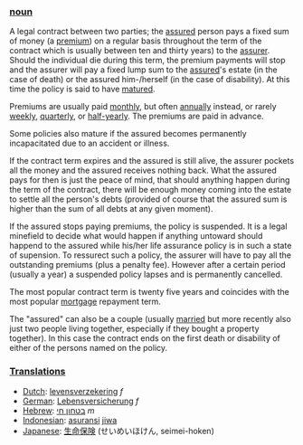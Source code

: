 ===[[noun]]===
A legal contract between two parties; the [[assured]] person pays a fixed sum of money (a [[premium]]) on a regular basis throughout the term of the contract which is usually between ten and thirty years) to the [[assurer]]. Should the individual die during this term, the premium payments will stop and the assurer will pay a fixed lump sum to the [[assured]]'s estate (in the case of death) or the assured him-/herself (in the case of disability). At this time the policy is said to have [[matured]].

Premiums are usually paid [[monthly]], but often [[annually]] instead, or rarely [[weekly]], [[quarterly]], or [[half-yearly]]. The premiums are paid in advance.

Some policies also mature if the assured becomes permanently incapacitated due to an accident or illness.

If the contract term expires and the assured is still alive, the assurer pockets all the money and the assured receives nothing back. What the assured pays for then is just the peace of mind, that should anything happen during the term of the contract, there will be enough money coming into the estate to settle all the person's debts (provided of course that the assured sum is higher than the sum of all debts at any given moment).

If the assured stops paying premiums, the policy is suspended. It is a legal minefield to decide what would happen if anything untoward should happend to the assured while his/her life assurance policy is in such a state of supension. To ressurect such a policy, the assurer will have to pay all the outstanding premiums (plus a penalty fee). However after a certain period (usually a year) a suspended policy lapses and is permanently cancelled.

The most popular contract term is twenty five years and coincides with the most popular [[mortgage]] repayment term.

The "assured" can also be a couple (usually [[married]] but more recently also just two people living together, especially if they bought a property together). In this case the contract ends on the first death or disability of either of the persons named on the policy.

===[[Translation]]s===
*[[Dutch]]: [[levensverzekering]] ''f''
*[[German]]: [[Lebensversicherung]] ''f''
*[[Hebrew]]: [[בטחון חי]] ''m''
*[[Indonesian]]: [[asuransi]] [[jiwa]]
*[[Japanese]]: [[生命保険]] (せいめいほけん, seimei-hoken)